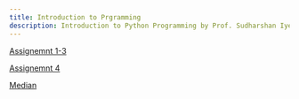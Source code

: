 ```yaml
---
title: Introduction to Prgramming
description: Introduction to Python Programming by Prof. Sudharshan Iyer
---
```


[Assignemnt 1-3](00_Assignment.ipynb)

[Assignemnt 4](Programming_Assignment_4.ipynb)

[Median](findMedian.py)